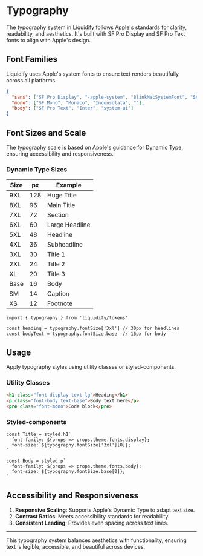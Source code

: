 # Typography

The typography system in Liquidify follows Apple's standards for clarity, readability, and aesthetics. It's built with SF Pro Display and SF Pro Text fonts to align with Apple's design.

## Font Families

Liquidify uses Apple's system fonts to ensure text renders beautifully across all platforms.

```json
{
  "sans": ["SF Pro Display", "-apple-system", "BlinkMacSystemFont", "Segoe UI", "Roboto", "Helvetica Neue", "Arial", "sans-serif"],
  "mono": ["SF Mono", "Monaco", "Inconsolata", ""],
  "body": ["SF Pro Text", "Inter", "system-ui"]
}
```

## Font Sizes and Scale

The typography scale is based on Apple's guidance for Dynamic Type, ensuring accessibility and responsiveness.

### Dynamic Type Sizes

| Size     | px   | Example    |
|----------|------|------------|
| 9XL      | 128  | Huge Title |
| 8XL      | 96   | Main Title |
| 7XL      | 72   | Section    |
| 6XL      | 60   | Large Headline |
| 5XL      | 48   | Headline   |
| 4XL      | 36   | Subheadline|
| 3XL      | 30   | Title 1    |
| 2XL      | 24   | Title 2    |
| XL       | 20   | Title 3    |
| Base     | 16   | Body       |
| SM       | 14   | Caption    |
| XS       | 12   | Footnote   |

```tsx
import { typography } from 'liquidify/tokens'

const heading = typography.fontSize['3xl'] // 30px for headlines
const bodyText = typography.fontSize.base  // 16px for body
```

## Usage

Apply typography styles using utility classes or styled-components.

### Utility Classes

```html
<h1 class="font-display text-lg">Heading</h1>
<p class="font-body text-base">Body text here</p>
<pre class="font-mono">Code block</pre>
```

### Styled-components

```tsx
const Title = styled.h1`
  font-family: ${props => props.theme.fonts.display};
  font-size: ${typography.fontSize['3xl'][0]};
`

const Body = styled.p`
  font-family: ${props => props.theme.fonts.body};
  font-size: ${typography.fontSize.base[0]};
`
```

## Accessibility and Responsiveness

1. **Responsive Scaling**: Supports Apple's Dynamic Type to adapt text size.
2. **Contrast Ratios**: Meets accessibility standards for readability.
3. **Consistent Leading**: Provides even spacing across text lines.

---

This typography system balances aesthetics with functionality, ensuring text is legible, accessible, and beautiful across devices.
